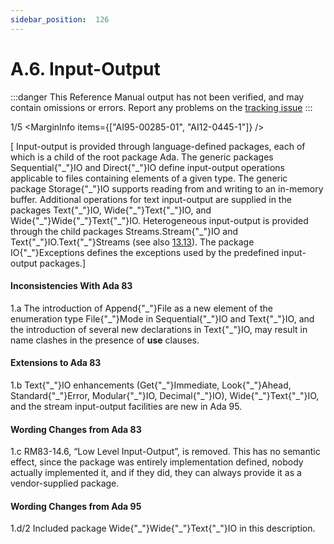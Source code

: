 ```yaml
---
sidebar_position:  126
---
```


# A.6. Input-Output

:::danger
This Reference Manual output has not been verified,
and may contain omissions or errors.
Report any problems on the [tracking issue](https://github.com/ada-lang-io/ada-lang-io/issues/20)
:::


<MarginText>1/5</MarginText>
<MarginInfo items={["AI95-00285-01", "AI12-0445-1"]} />
<p>[ Input-output is provided through language-defined packages, each of which is a child of the root package Ada. The generic packages Sequential{"_"}IO and Direct{"_"}IO define input-output operations applicable to files containing elements of a given type. The generic package Storage{"_"}IO supports reading from and writing to an in-memory buffer. Additional operations for text input-output are supplied in the packages Text{"_"}IO, Wide{"_"}Text{"_"}IO, and Wide{"_"}Wide{"_"}Text{"_"}IO. Heterogeneous input-output is provided through the child packages Streams.Stream{"_"}IO and Text{"_"}IO.Text{"_"}Streams (see also <a href="/docs/arm/AA-13/AA-13.13">13.13</a>). The package IO{"_"}Exceptions defines the exceptions used by the predefined input-output packages.] <br /></p>

<AnnotatedOnly>

#### Inconsistencies With Ada 83

</AnnotatedOnly>
<AnnotatedOnly>
<MarginText>1.a</MarginText>
<Admonition type="aarm" aarm="note">
The introduction of Append{"_"}File as a new element of the enumeration type File{"_"}Mode in Sequential{"_"}IO and Text{"_"}IO, and the introduction of several new declarations in Text{"_"}IO, may result in name clashes in the presence of <b>use</b> clauses. <br />
</Admonition>
</AnnotatedOnly>

<AnnotatedOnly>

#### Extensions to Ada 83

</AnnotatedOnly>
<AnnotatedOnly>
<MarginText>1.b</MarginText>
<Admonition type="aarm" aarm="note">
Text{"_"}IO enhancements (Get{"_"}Immediate, Look{"_"}Ahead, Standard{"_"}Error, Modular{"_"}IO, Decimal{"_"}IO), Wide{"_"}Text{"_"}IO, and the stream input-output facilities are new in Ada 95. <br />
</Admonition>
</AnnotatedOnly>

<AnnotatedOnly>

#### Wording Changes from Ada 83

</AnnotatedOnly>
<AnnotatedOnly>
<MarginText>1.c</MarginText>
<Admonition type="aarm" aarm="note">
RM83-14.6, &ldquo;Low Level Input-Output&rdquo;, is removed. This has no semantic effect, since the package was entirely implementation defined, nobody actually implemented it, and if they did, they can always provide it as a vendor-supplied package. <br />
</Admonition>
</AnnotatedOnly>

<AnnotatedOnly>

#### Wording Changes from Ada 95

</AnnotatedOnly>
<AnnotatedOnly>
<MarginText>1.d/2</MarginText>
<MarginInfo items={["AI95-00285-01"]} />
<Admonition type="aarm" aarm="note">
Included package Wide{"_"}Wide{"_"}Text{"_"}IO in this description. <br />
</Admonition>
</AnnotatedOnly>

